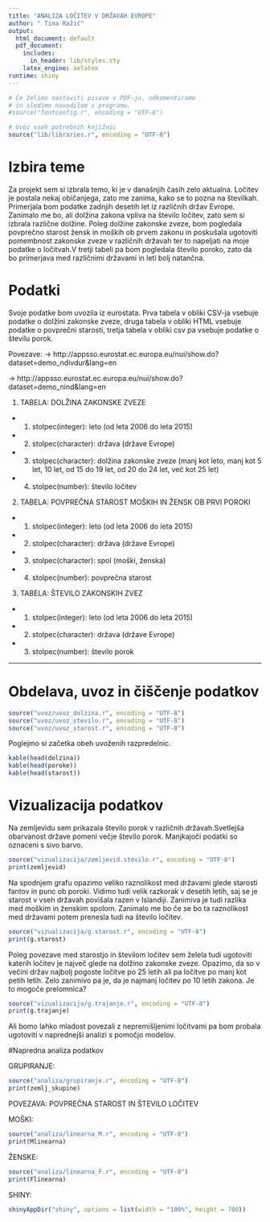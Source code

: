 ```yaml
---
title: "ANALIZA LOČITEV V DRŽAVAH EVROPE"
author: " Tina Ražič"
output:
  html_document: default
  pdf_document:
    includes:
      in_header: lib/styles.sty
    latex_engine: xelatex
runtime: shiny
---
```


```r
# Če želimo nastaviti pisave v PDF-ju, odkomentiramo
# in sledimo navodilom v programu.
#source("fontconfig.r", encoding = "UTF-8")

# Uvoz vseh potrebnih knjižnic
source("lib/libraries.r", encoding = "UTF-8")
```

# Izbira teme

Za projekt sem si izbrala temo, ki je v današnjih časih zelo aktualna. Ločitev je postala nekaj običanjega, zato me zanima, kako se to pozna na številkah. Primerjala bom podatke zadnjih desetih let iz različnih držav Evrope. Zanimalo me bo, ali dolžina zakona vpliva na število ločitev, zato sem si izbrala različne dolžine. Poleg dolžine zakonske zveze, bom pogledala povprečno starost žensk in moških ob prvem zakonu in poskušala ugotoviti pomembnost zakonske zveze v različnih državah ter to napeljati na moje podatke o ločitvah.V tretji tabeli pa bom pogledala število poroko, zato da bo primerjava med različnimi državami in leti bolj natančna.


# Podatki

Svoje podatke bom uvozila iz eurostata. Prva tabela v obliki CSV-ja vsebuje podatke o dolžini zakonske zveze, druga tabela v obliki HTML vsebuje podatke o povprečni starosti, tretja tabela v obliki csv pa vsebuje podatke o številu porok.

Povezave: -> http://appsso.eurostat.ec.europa.eu/nui/show.do?dataset=demo_ndivdur&lang=en

-> http://appsso.eurostat.ec.europa.eu/nui/show.do?dataset=demo_nind&lang=en


1. TABELA: DOLŽINA ZAKONSKE ZVEZE

- 1. stolpec(integer): leto (od leta 2006 do leta 2015) 

- 2. stolpec(character): država (države Evrope)

- 3. stolpec(character): dolžina zakonske zveze (manj kot leto, manj kot 5 let, 10 let, od 15 do 19 let, od 20 do 24 let, več kot 25 let)

- 4. stolpec(number): število ločitev

2. TABELA: POVPREČNA STAROST MOŠKIH IN ŽENSK OB PRVI POROKI

- 1. stolpec(integer): leto (od leta 2006 do leta 2015)

- 2. stolpec(character): država (države Evrope)

- 3. stolpec(character): spol (moški, ženska)

- 4. stolpec(number): povprečna starost

3. TABELA: ŠTEVILO ZAKONSKIH ZVEZ

- 1. stolpec(integer): leto (od leta 2006 do leta 2015)

- 2. stolpec(character): država (države Evrope)

- 3. stolpec(number): število porok

***

# Obdelava, uvoz in čiščenje podatkov

```r
source("uvoz/uvoz_dolzina.r", encoding = "UTF-8")
source("uvoz/uvoz_stevilo.r", encoding = "UTF-8")
source("uvoz/uvoz_starost.r", encoding = "UTF-8")
```

Poglejmo si začetka obeh uvoženih razpredelnic.

```r
kable(head(dolzina))
kable(head(poroke))
kable(head(starost))
```

# Vizualizacija podatkov

Na zemljevidu sem prikazala število porok v različnih državah.Svetlejša obarvanost države pomeni večje število porok. Manjkajoči podatki so oznaceni s sivo barvo.

```r
source("vizualizacija/zemljevid.stevilo.r", encoding = "UTF-8")
print(zemljevid)
```

Na spodnjem grafu opazimo veliko raznolikost med državami glede starosti fantov in punc ob poroki. Vidimo tudi velik razkorak v desetih letih, saj se je starost v vseh državah povišala razen v Islandiji. Zanimiva je tudi razlika med moškim in ženskim spolom. Zanimalo me bo če se bo ta raznolikost med državami potem prenesla tudi na število ločitev.

```r
source("vizualizacija/g.starost.r", encoding = "UTF-8")
print(g.starost)
```

Poleg povezave med starostjo in številom ločitev sem želela tudi ugotoviti katerih ločitev je največ glede na dolžino zakonske zveze. Opazimo, da so v večini držav najbolj pogoste ločitve po 25 letih ali pa ločitve po manj kot petih letih. Zelo zanimivo pa je, da je najmanj ločitev po 10 letih zakona. Je to mogoče prelomnica? 

```r
source("vizualizacija/g.trajanje.r", encoding = "UTF-8")
print(g.trajanje)
```


Ali bomo lahko mladost povezali z nepremišljenimi ločitvami pa bom probala ugotoviti v naprednejši analizi s pomočjo modelov. 

#Napredna analiza podatkov

GRUPIRANJE:
```r
source("analiza/grupiranje.r", encoding = "UTF-8")
print(zemlj_skupine)
```


POVEZAVA: POVPREČNA STAROST IN ŠTEVILO LOČITEV

MOŠKI:

```r
source("analiza/linearna_M.r", encoding = "UTF-8")
print(Mlinearna)
```

ŽENSKE: 

```r
source("analiza/linearna_F.r", encoding = "UTF-8")
print(Flinearna)
```


SHINY:

```r
shinyAppDir("shiny", options = list(width = "100%", height = 700))
```